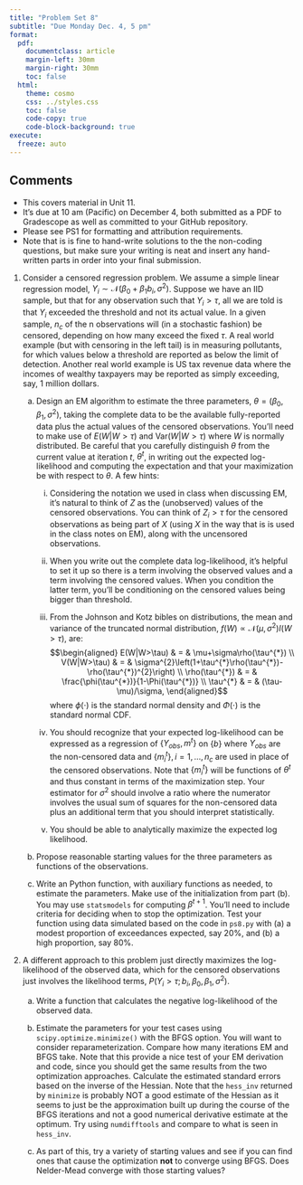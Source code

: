 ```yaml
---
title: "Problem Set 8"
subtitle: "Due Monday Dec. 4, 5 pm"
format:
  pdf:
    documentclass: article
    margin-left: 30mm
    margin-right: 30mm
    toc: false
  html:
    theme: cosmo
    css: ../styles.css
    toc: false
    code-copy: true
    code-block-background: true
execute:
  freeze: auto
---
```


## Comments

- This covers material in Unit 11.
- It's due at 10 am (Pacific) on December 4, both submitted as a PDF to Gradescope as well as committed to your GitHub repository.
- Please see PS1 for formatting and attribution requirements.
- Note that is is fine to hand-write solutions to the the non-coding questions, but make sure your writing is neat and insert any hand-written parts in order into your final submission. 


1. Consider a censored regression problem. We assume a simple linear regression model, $Y_{i}\sim\mathcal{N}(\beta_{0}+\beta_{1}b_{i},\sigma^{2})$. Suppose we have an IID sample, but that for any observation such that $Y_i>\tau$, all we are told is that $Y_i$ exceeded the threshold and not its actual value. In a given sample, $n_{c}$ of the n observations will (in a stochastic fashion) be censored, depending on how many exceed the fixed $\tau$. A real world example (but with censoring in the left tail) is in measuring pollutants, for which values below a threshold are reported as below the limit of detection. Another real world example is US tax revenue data where the incomes of wealthy taxpayers may be reported as simply exceeding, say, 1 million dollars.

   a. Design an EM algorithm to estimate the three parameters, $\theta=(\beta_{0},\beta_{1},\sigma^{2})$, taking the complete data to be the available fully-reported data plus the actual values of the censored observations. You'll need to make use of $E(W|W>\tau)$ and $\mbox{Var}(W|W>\tau)$ where $W$ is normally distributed. Be careful that you carefully distinguish $\theta$ from the current value at iteration $t$, $\theta^t$, in writing out the expected log-likelihood and computing the expectation and that your maximization be with respect to $\theta$. A few hints:

      i. Considering the notation we used in class when discussing EM, it's natural to think of $Z$ as the (unobserved) values of the censored observations. You can think of $Z_{i}>\tau$ for the censored observations as being part of $X$ (using $X$ in the way that is is used in the class notes on EM), along with the uncensored observations.

      ii. When you write out the complete data log-likelihood, it's helpful to set it up so there is a term involving the observed values and a term involving the censored values. When you condition the latter term, you'll be conditioning on the censored values being bigger than threshold.

      iii. From the Johnson and Kotz bibles on distributions, the mean and variance of the truncated normal distribution, $f(W)\propto\mathcal{N}(\mu,\sigma^{2})I(W>\tau)$, are:
      $$\begin{aligned}
      E(W|W>\tau) &	=	& \mu+\sigma\rho(\tau^{*}) \\
V(W|W>\tau) &	=	& \sigma^{2}\left(1+\tau^{*}\rho(\tau^{*})-\rho(\tau^{*})^{2}\right) \\
\rho(\tau^{*}) &	=	& \frac{\phi(\tau^{*})}{1-\Phi(\tau^{*})} \\
\tau^{*} &	=	& (\tau-\mu)/\sigma,
       \end{aligned}$$
      where $\phi(\cdot)$ is the standard normal density and $\Phi(\cdot)$ is the standard normal CDF.

      iv. You should recognize that your expected log-likelihood can be expressed as a regression of $\{Y_{obs},m^{t}\}$ on $\{b\}$ where $Y_{obs}$ are the non-censored data and $\{m_i^t\},\,i=1,\ldots,n_{c}$ are used in place of the censored observations. Note that $\{m_i^t\}$ will be functions of $\theta^t$ and thus constant in terms of the maximization step. Your estimator for $\sigma^{2}$ should involve a ratio where the numerator involves the usual sum of squares for the non-censored data plus an additional term that you should interpret statistically. 

      v. You should be able to analytically maximize the expected log likelihood. 

   b. Propose reasonable starting values for the three parameters as functions of the observations.

   c. Write an Python function, with auxiliary functions as needed, to estimate the parameters. Make use of the initialization from part (b). You may use `statsmodels` for computing $\beta^{t+1}$. You'll need to include criteria for deciding when to stop the optimization. Test your function using data simulated based on the code in `ps8.py` with (a) a modest proportion of exceedances expected, say 20\%, and (b) a high proportion, say 80\%. 

2. A different approach to this problem just directly maximizes the log-likelihood of the observed data, which for the censored observations just involves the likelihood terms, $P(Y_{i}>\tau;b_{i},\beta_{0},\beta_{1},\sigma^{2})$.

   a. Write a function that calculates the negative log-likelihood of the observed data.

   b. Estimate the parameters for your test cases using `scipy.optimize.minimize()` with the BFGS option. You will want to consider reparameterization. Compare how many iterations EM and BFGS take. Note that this provide a nice test of your EM derivation and code, since you should get the same results from the two optimization approaches. Calculate the estimated standard errors based on the inverse of the Hessian. Note that the `hess_inv` returned by `minimize` is probably NOT a good estimate of the Hessian as it seems to just be the approximation built up during the course of the BFGS iterations and not a good numerical derivative estimate at the optimum. Try using `numdifftools` and compare to what is seen in `hess_inv`.

   c. As part of this, try a variety of starting values and see if you can find ones that cause the optimization **not** to converge using BFGS. Does Nelder-Mead converge with those starting values?

